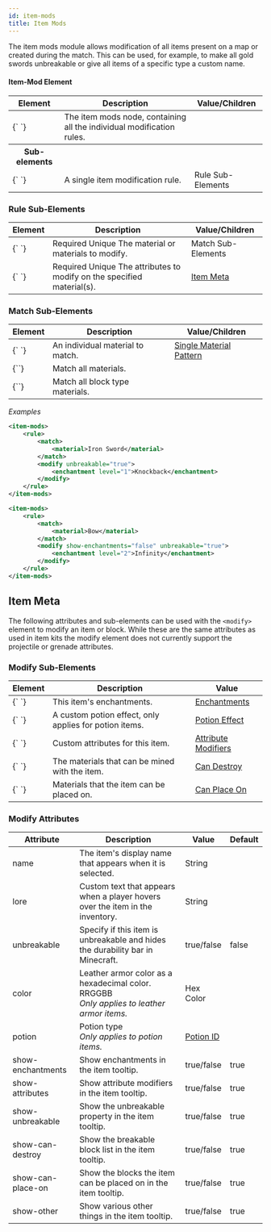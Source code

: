 ```yaml
---
id: item-mods
title: Item Mods
---
```


The item mods module allows modification of all items present on a map or created during the match. This can be used, for example, to make all gold swords unbreakable or give all items of a specific type a custom name.

#### Item-Mod Element

<div className="table-container">
  <table>
    <thead>
      <tr>
        <th>Element</th>
        <th>Description</th>
        <th>Value/Children</th>
      </tr>
    </thead>
    <tbody>
      <tr>
        <td>
          <label>{`<item-mods> </item-mods>`}</label>
        </td>
        <td>
          The item mods node, containing all the individual modification rules.
        </td>
        <td />
      </tr>
      <tr>
        <th>Sub-elements</th>
        <th />
        <th />
      </tr>
      <tr>
        <td>
          <label>{`<rule> </rule>`}</label>
        </td>
        <td>A single item modification rule.</td>
        <td>
          <span className="badge badge--secondary">Rule Sub-Elements</span>
        </td>
      </tr>
    </tbody>
  </table>
</div>

### Rule Sub-Elements

<div className="table-container">
  <table>
    <thead>
      <tr>
        <th>Element</th>
        <th>Description</th>
        <th>Value/Children</th>
      </tr>
    </thead>
    <tbody>
      <tr>
        <td>
          <label>{`<match> </match>`}</label>
        </td>
        <td>
          <span className="badge badge--danger">Required</span>
          <span
            className="badge badge--warning"
            title="Only one of this child permitted per parent"
          >
            Unique
          </span>
          The material or materials to modify.
        </td>
        <td>
          <span className="badge badge--secondary">Match Sub-Elements</span>
        </td>
      </tr>
      <tr>
        <td>
          <label>{`<modify> </modify>`}</label>
        </td>
        <td>
          <span className="badge badge--danger">Required</span>
          <span
            className="badge badge--warning"
            title="Only one of this child permitted per parent"
          >
            Unique
          </span>
          The attributes to modify on the specified material(s).
        </td>
        <td>
          <a href="#itemmeta">Item Meta</a>
        </td>
      </tr>
    </tbody>
  </table>
</div>

### Match Sub-Elements

<div className="table-container">
  <table>
    <thead>
      <tr>
        <th>Element</th>
        <th>Description</th>
        <th>Value/Children</th>
      </tr>
    </thead>
    <tbody>
      <tr>
        <td>
          <label>{`<material> </material>`}</label>
        </td>
        <td>An individual material to match.</td>
        <td>
          <a href="/docs/reference/items/inventory#material_matchers">
            Single Material Pattern
          </a>
        </td>
      </tr>
      <tr>
        <td>
          <label>{`<all-materials/>`}</label>
        </td>
        <td>Match all materials.</td>
        <td></td>
      </tr>
      <tr>
        <td>
          <label>{`<all-blocks/>`}</label>
        </td>
        <td>Match all block type materials.</td>
        <td></td>
      </tr>
    </tbody>
  </table>
</div>

_Examples_

```xml
<item-mods>
    <rule>
        <match>
            <material>Iron Sword</material>
        </match>
        <modify unbreakable="true">
            <enchantment level="1">Knockback</enchantment>
        </modify>
    </rule>
</item-mods>
```

```xml
<item-mods>
    <rule>
        <match>
            <material>Bow</material>
        </match>
        <modify show-enchantments="false" unbreakable="true">
            <enchantment level="2">Infinity</enchantment>
        </modify>
    </rule>
</item-mods>
```

## Item Meta

The following attributes and sub-elements can be used with the `<modify>` element to modify an item or block.
While these are the same attributes as used in item kits
the modify element does not currently support the projectile or grenade attributes.

### Modify Sub-Elements

<div className="table-container">
  <table>
    <thead>
      <tr>
        <th>Element</th>
        <th>Description</th>
        <th>Value</th>
      </tr>
    </thead>
    <tbody>
      <tr>
        <td>
          <label>{`<enchantment> </enchantment>`}</label>
        </td>
        <td>This item's enchantments.</td>
        <td>
          <a href="/docs/modules/gear/items#enchantments">Enchantments</a>
        </td>
      </tr>
      <tr>
        <td>
          <label>{`<effect> </effect>`}</label>
        </td>
        <td>A custom potion effect, only applies for potion items.</td>
        <td>
          <a href="/docs/modules/gear/potions">Potion Effect</a>
        </td>
      </tr>
      <tr>
        <td>
          <label>{`<attribute> </attribute>`}</label>
        </td>
        <td>Custom attributes for this item.</td>
        <td>
          <a href="/docs/modules/gear/items#attributes">Attribute Modifiers</a>
        </td>
      </tr>
      <tr>
        <td>
          <label>{`<can-destroy> </can-destroy>`}</label>
        </td>
        <td>The materials that can be mined with the item.</td>
        <td>
          <a href="/docs/modules/gear/items#can-destroy">Can Destroy</a>
        </td>
      </tr>
      <tr>
        <td>
          <label>{`<can-place-on> </can-place-on>`}</label>
        </td>
        <td>Materials that the item can be placed on.</td>
        <td>
          <a href="/docs/modules/gear/items#can-destroy">Can Place On</a>
        </td>
      </tr>
    </tbody>
  </table>
</div>

### Modify Attributes

<div className="table-container">
  <table>
    <thead>
      <tr>
        <th>Attribute</th>
        <th>Description</th>
        <th>Value</th>
        <th>Default</th>
      </tr>
    </thead>
    <tbody>
      <tr>
        <td>
          <label>name</label>
        </td>
        <td>The item's display name that appears when it is selected.</td>
        <td>
          <span className="badge badge--primary">String</span>
        </td>
        <td></td>
      </tr>
      <tr>
        <td>
          <label>lore</label>
        </td>
        <td>Custom text that appears when a player hovers over the item in the inventory.</td>
        <td>
          <span className="badge badge--primary">String</span>
        </td>
        <td></td>
      </tr>
      <tr>
        <td>
          <label>unbreakable</label>
        </td>
        <td>
          Specify if this item is unbreakable and hides the durability bar in
          Minecraft.
        </td>
        <td>
          <span className="badge badge--primary">true/false</span>
        </td>
        <td>false</td>
      </tr>
      <tr>
        <td>
          <label>color</label>
        </td>
        <td>
          Leather armor color as a hexadecimal color. <label>RRGGBB</label>
          <br />
          <em>
            Only applies to leather armor items.
          </em>
        </td>
        <td>
          <span className="badge badge--primary">Hex Color</span>
        </td>
        <td></td>
      </tr>
      <tr>
        <td>
          <label>potion</label>
        </td>
        <td>
          Potion type
          <br />
          <em>
            Only applies to potion items.
          </em>
        </td>
        <td>
          <a href="https://minecraft.fandom.com/wiki/Potion#Data_values">
            Potion ID
          </a>
        </td>
        <td></td>
      </tr>
      <tr>
        <td>
          <label>show-enchantments</label>
        </td>
        <td>Show enchantments in the item tooltip.</td>
        <td>
          <span className="badge badge--primary">true/false</span>
        </td>
        <td>true</td>
      </tr>
      <tr>
        <td>
          <label>show-attributes</label>
        </td>
        <td>Show attribute modifiers in the item tooltip.</td>
        <td>
          <span className="badge badge--primary">true/false</span>
        </td>
        <td>true</td>
      </tr>
      <tr>
        <td>
          <label>show-unbreakable</label>
        </td>
        <td>Show the unbreakable property in the item tooltip.</td>
        <td>
          <span className="badge badge--primary">true/false</span>
        </td>
        <td>true</td>
      </tr>
      <tr>
        <td>
          <label>show-can-destroy</label>
        </td>
        <td>Show the breakable block list in the item tooltip.</td>
        <td>
          <span className="badge badge--primary">true/false</span>
        </td>
        <td>true</td>
      </tr>
      <tr>
        <td>
          <label>show-can-place-on</label>
        </td>
        <td>Show the blocks the item can be placed on in the item tooltip.</td>
        <td>
          <span className="badge badge--primary">true/false</span>
        </td>
        <td>true</td>
      </tr>
      <tr>
        <td>
          <label>show-other</label>
        </td>
        <td>Show various other things in the item tooltip.</td>
        <td>
          <span className="badge badge--primary">true/false</span>
        </td>
        <td>true</td>
      </tr>
    </tbody>
  </table>
</div>
